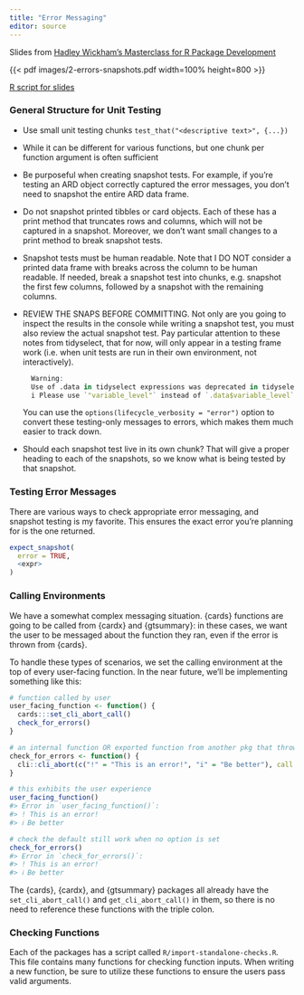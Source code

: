 ```yaml
---
title: "Error Messaging"
editor: source
---
```


Slides from [Hadley Wickham's Masterclass for R Package Development](https://github.com/posit-conf-2023/pkg-dev-masterclass)

{{< pdf images/2-errors-snapshots.pdf width=100% height=800 >}}

[R script for slides](https://raw.githubusercontent.com/ddsjoberg/ARD-onboarding/main/05-cli-conditions.R)


### General Structure for Unit Testing

- Use small unit testing chunks `test_that("<descriptive text>", {...})`

- While it can be different for various functions, but one chunk per function argument is often sufficient

- Be purposeful when creating snapshot tests. For example, if you're testing an ARD object correctly captured the error messages, you don't need to snapshot the entire ARD data frame.

- Do not snapshot printed tibbles or card objects. Each of these has a print method that truncates rows and columns, which will not be captured in a snapshot. Moreover, we don't want small changes to a print method to break snapshot tests.

- Snapshot tests must be human readable. Note that I DO NOT consider a printed data frame with breaks across the column to be human readable. If needed, break a snapshot test into chunks, e.g. snapshot the first few columns, followed by a snapshot with the remaining columns.

- REVIEW THE SNAPS BEFORE COMMITTING. Not only are you going to inspect the results in the console while writing a snapshot test, you must also review the actual snapshot test. Pay particular attention to these notes from tidyselect, that for now, will only appear in a testing frame work (i.e. when unit tests are run in their own environment, not interactively).

    ```r
      Warning:
      Use of .data in tidyselect expressions was deprecated in tidyselect 1.2.0.
      i Please use `"variable_level"` instead of `.data$variable_level`
    ```
    
    You can use the `options(lifecycle_verbosity = "error")` option to convert these testing-only messages to errors, which makes them much easier to track down.

- Should each snapshot test live in its own chunk? That will give a proper heading to each of the snapshots, so we know what is being tested by that snapshot.

### Testing Error Messages

There are various ways to check appropriate error messaging, and snapshot testing is my favorite.
This ensures the exact error you're planning for is the one returned.

```r
expect_snapshot(
  error = TRUE, 
  <expr>
)
```

### Calling Environments

We have a somewhat complex messaging situation. {cards} functions are going to be called from {cardx} and {gtsummary}: in these cases, we want the user to be messaged about the function they ran, even if the error is thrown from {cards}.

To handle these types of scenarios, we set the calling environment at the top of every user-facing function.
In the near future, we'll be implementing something like this:

``` r
# function called by user
user_facing_function <- function() {
  cards:::set_cli_abort_call()
  check_for_errors()
}

# an internal function OR exported function from another pkg that throws the error
check_for_errors <- function() {
  cli::cli_abort(c("!" = "This is an error!", "i" = "Be better"), call = cards:::get_cli_abort_call())
}

# this exhibits the user experience
user_facing_function()
#> Error in `user_facing_function()`:
#> ! This is an error!
#> ℹ Be better

# check the default still work when no option is set
check_for_errors()
#> Error in `check_for_errors()`:
#> ! This is an error!
#> ℹ Be better
```

The {cards}, {cardx}, and {gtsummary} packages all already have the `set_cli_abort_call()` and `get_cli_abort_call()` in them, so there is no need to reference these functions with the triple colon.

### Checking Functions

Each of the packages has a script called `R/import-standalone-checks.R`. 
This file contains many functions for checking function inputs.
When writing a new function, be sure to utilize these functions to ensure the users pass valid arguments.
